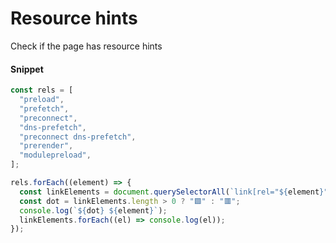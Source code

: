 # Resource hints

Check if the page has resource hints

#### Snippet

```js copy
const rels = [
  "preload",
  "prefetch",
  "preconnect",
  "dns-prefetch",
  "preconnect dns-prefetch",
  "prerender",
  "modulepreload",
];

rels.forEach((element) => {
  const linkElements = document.querySelectorAll(`link[rel="${element}"]`);
  const dot = linkElements.length > 0 ? "🟩" : "🟥";
  console.log(`${dot} ${element}`);
  linkElements.forEach((el) => console.log(el));
});
```
